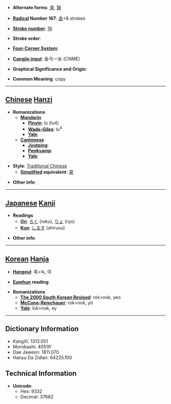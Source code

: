 * '''Alternate forms''': [[录]], [[錄]]

* '''[[Wiktionary:Chinese radical index| Radical]] Number 167''': [[Wiktionary:Chinese radical index 金|金]]+8 strokes

* '''[[Wiktionary:Chinese total strokes index|Stroke number]]''': [[Wiktionary:Chinese total strokes index 16|16]]

* '''Stroke order''': 

* '''[[Wiktionary:Chinese four corner index|Four-Corner System]]''': 

* '''[[Wiktionary:Chinese Cangjie index|Cangjie input]]''': 金弓一水 (CNME)

* '''Graphical Significance and Origin''': 

* '''Common Meaning''': copy

----

== [[Chinese]] [[Hanzi]] ==

* '''Romanizations'''
** '''[[Mandarin]]'''
*** '''[[Pinyin]]''': lù (lu4)
*** '''[[Wade-Giles]]''': lu<sup>4</sup>
*** '''[[Yale]]''': 
** '''[[Cantonese]]'''
*** '''[[Jyutping]]''':
*** '''[[Penkyamp]]''': 
*** '''[[Yale]]''': 

* '''Style''': [[Traditional Chinese]] 
** '''[[Simplified Chinese|Simplified]] equivalent''': [[录]]

* '''Other info''': 

----

== [[Japanese]] [[Kanji]] ==

* '''Readings'''
** '''[[On]]''': [[ろく]] (roku), [[りょ]] (ryo)
** '''[[Kun]]''': [[しるす]] (shirusu)

* '''Other info''':  

----

== [[Korean]] [[Hanja]] ==

* '''[[Hangeul]]''': 록>녹, 여

* '''[[Eumhun]] reading''': 

* '''Romanizations'''
** '''[[The 2000 South Korean Revised Romanization|The 2000 South Korean Revised]]''': rok>nok, yeo
** '''[[McCune-Reischauer]]''': rok>nok, yŏ
** '''[[Yale]]''': lok>nok, ey

----

== Dictionary Information ==

* KangXi: 1313.051
* Morobashi: 40519'
* Dae Jaweon: 1811.070
* Hanyu Da Zidian: 64225.100

== Technical Information ==

* '''Unicode''':
** Hex: 9332
** Decimal: 37682